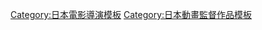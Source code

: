 {{Navbox
|name= 平池芳正執導作品
|title= [[平池芳正]]執導作品
|titlestyle= background:skyblue
|groupstyle= background:#d0e5f5
|belowstyle= background:#d0e5f5
|group1 = 電視動畫
|list1={{Navbox|child
|group1 = 2000年代
|list1 = [[萬花筒之星|萬花筒之星 嶄新之翼]]<sup>1</sup>（2003-2004年） - [[曙光少女]]（2005-2006年） - [[Sketch book～素描簿～]]（2007年）
|group2 = 2010年代
|list2 = [[迷糊餐廳|WORKING!!]]（2010年） - [[嬌蠻貓娘大橫行]]<sup>2</sup>（2010年） - [[聖誕之吻|聖誕之吻SS]]（2010年） - [[AKB0048]]（2012年） - [[AKB0048|AKB0048 next stage]]（2013年） - [[電波少女與錢仙大人]]（2014年） - [[喵咪days]]（2017年） - [[阿宅的戀愛太難]]（2018年）
}}
|group2 = OVA
|list2={{Navbox|child
|group1 = 
|list1 = [[萬花筒之星|萬花筒之星 嶄新之翼-EXTRA STAGE-]]<sup>1</sup>（2004年）
}}
|group3 = Web動畫
|list3={{Navbox|child
|group1 = 
|list1 = [[小桃小栗 Love Love物語]]（2015年）
}}
|below=
1:與[[佐藤順一]]共同執導
2:第3話導演
}}
<noinclude>
{{DEFAULTSORT:平池芳正}}
[[Category:日本電影導演模板]]
[[Category:日本動畫監督作品模板]]
</noinclude>